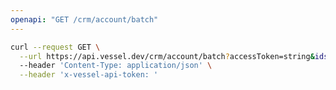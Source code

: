 ```yaml
---
openapi: "GET /crm/account/batch"
---
```


<RequestExample>

```bash Request
curl --request GET \
  --url https://api.vessel.dev/crm/account/batch?accessToken=string&ids=eb84649fd7a5145b93c349bde55dd88d,b3b04a80af4190796185c527e7b9933c \
  --header 'Content-Type: application/json' \
  --header 'x-vessel-api-token: '
```

</RequestExample>
